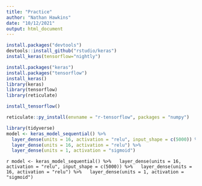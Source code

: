---
title: "Practice"
author: "Nathan Hawkins"
date: "10/12/2021"
output: html_document
---

```{r}
install.packages("devtools")
devtools::install_github("rstudio/keras")
install_keras(tensorflow="nightly")

install.packages("keras")
install.packages("tensorflow")
install_keras()
library(keras)
library(tensorflow)
library(reticulate)

install_tensorflow()

reticulate::py_install(envname = "r-tensorflow", packages = "numpy")


```


```{r}
library(tidyverse)
model <- keras_model_sequential() %>%
  layer_dense(units = 16, activation = "relu", input_shape = c(5000)) %>%
  layer_dense(units = 16, activation = "relu") %>%
  layer_dense(units = 1, activation = "sigmoid")
```


```{r}
model <- keras_model_sequential() %>%
  layer_dense(units = 16, activation = "relu", input_shape = c(5000)) %>%
  layer_dense(units = 16, activation = "relu") %>%
  layer_dense(units = 1, activation = "sigmoid")```

